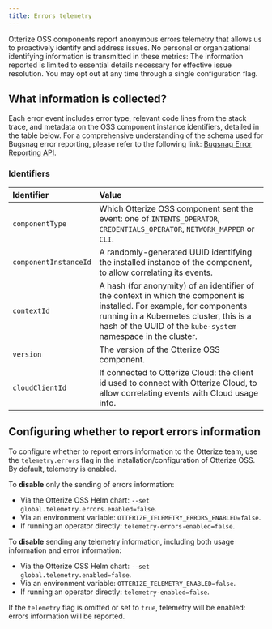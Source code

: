 ```yaml
---
title: Errors telemetry
---
```


Otterize OSS components report anonymous errors telemetry that allows us to proactively identify and address issues. No personal or organizational identifying information is transmitted in these metrics: The information reported is limited to essential details necessary for effective issue resolution. You may opt out at any time through a single configuration flag.

## What information is collected?

Each error event includes error type, relevant code lines from the stack trace, and metadata on the OSS component instance identifiers, detailed in the table below. For a comprehensive understanding of the schema used for Bugsnag error reporting, please refer to the following link: [Bugsnag Error Reporting API](https://bugsnagerrorreportingapi.docs.apiary.io/#reference/0/notify/send-error-reports).


### Identifiers

| Identifier            | Value                                                                                                                                |
|:----------------------|:-------------------------------------------------------------------------------------------------------------------------------------|
| `componentType`       | Which Otterize OSS component sent the event: one of `INTENTS_OPERATOR`, `CREDENTIALS_OPERATOR`, `NETWORK_MAPPER` or `CLI`.           |
| `componentInstanceId` | A randomly-generated UUID identifying the installed instance of the component, to allow correlating its events.                      |
| `contextId`           | A hash (for anonymity) of an identifier of the context in which the component is installed. For example, for components running in a Kubernetes cluster, this is a hash of the UUID of the `kube-system` namespace in the cluster. |
| `version`             | The version of the Otterize OSS component.                                                                                           |
| `cloudClientId`       | If connected to Otterize Cloud: the client id used to connect with Otterize Cloud, to allow correlating events with Cloud usage info. |

## Configuring whether to report errors information

To configure whether to report errors information to the Otterize team, use the `telemetry.errors` flag in the installation/configuration of Otterize OSS. By default, telemetry is enabled.

To **disable** only the sending of errors information:
  - Via the Otterize OSS Helm chart: `--set global.telemetry.errors.enabled=false`.
  - Via an environment variable: `OTTERIZE_TELEMETRY_ERRORS_ENABLED=false`.
  - If running an operator directly: `telemetry-errors-enabled=false`.

To **disable** sending any telemetry information, including both usage information and error information:
  - Via the Otterize OSS Helm chart: `--set global.telemetry.enabled=false`.
  - Via an environment variable: `OTTERIZE_TELEMETRY_ENABLED=false`.
  - If running an operator directly: `telemetry-enabled=false`.

If the `telemetry` flag is omitted or set to `true`, telemetry will be enabled: errors information will be reported.

